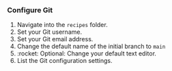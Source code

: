 ### Configure Git

1. Navigate into the `recipes` folder.
1. Set your Git username.
1. Set your Git email address.
1. Change the default name of the initial branch to `main`
1. :rocket: Optional: Change your default text editor.
1. List the Git configuration settings.
